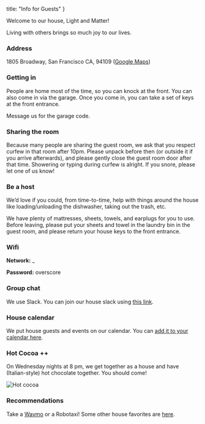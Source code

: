 
  title: "Info for Guests"
}

<NavBar />
Welcome to our house, Light and Matter!

Living with others brings so much joy to our lives.

### Address

1805 Broadway, San Francisco CA, 94109 ([Google Maps](https://maps.app.goo.gl/WECCW8LoLE4NFbkD9))

### Getting in

People are home most of the time, so you can knock at the front. You can also come in via the garage. Once you come in, you can take a set of keys at the front entrance.

Message us for the garage code.

### Sharing the room

Because many people are sharing the guest room, we ask that you respect curfew in that room after 10pm. Please unpack before then (or outside it if you arrive afterwards), and please gently close the guest room door after that time. Showering or typing during curfew is alright. If you snore, please let one of us know!

### Be a host

We’d love if you could, from time-to-time, help with things around the house like loading/unloading the dishwasher, taking out the trash, etc.

We have plenty of mattresses, sheets, towels, and earplugs for you to use. Before leaving, please put your sheets and towel in the laundry bin in the guest room, and please return your house keys to the front entrance.

### Wifi

**Network:** <NumberBlock>\_</NumberBlock>

**Password:** <NumberBlock>overscore</NumberBlock>


### Group chat

We use Slack. You can join our house slack using [this link](https://join.slack.com/t/homeisheart/shared_invite/zt-2jklg9y9v-VxjTGDP2hdj_r9BMNsw58A).


### House calendar

We put house guests and events on our calendar. You can [add it to your calendar here](https://calendar.google.com/calendar/u/0?cid=MWYxZmY0ZjBjNjhiNTBmNWJmNDk3Y2QzNTExMDYwYmZhYzU3YzFjN2JiNTU1NjcxNDVmNmEzMjMwYjFiOTNmN0Bncm91cC5jYWxlbmRhci5nb29nbGUuY29t).

<HouseCalendar />

### Hot Cocoa ++

On Wednesday nights at 8 pm, we get together as a house and have (Italian-style) hot chocolate together. You should come!

<Image src={hotCocoaImg} alt="Hot cocoa" className="w-1/2" />

### Recommendations

Take a [Waymo](https://waymo.smart.link/8jczs90b1) or a Robotaxi! Some other house favorites are [here](https://blog.aayushg.com/travel/#san-francisco-california).
